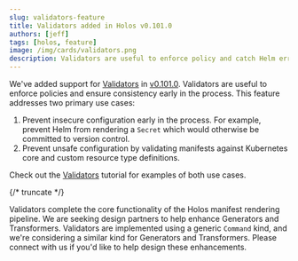 ```yaml
---
slug: validators-feature
title: Validators added in Holos v0.101.0
authors: [jeff]
tags: [holos, feature]
image: /img/cards/validators.png
description: Validators are useful to enforce policy and catch Helm errors.
---
```



We've added support for [Validators] in [v0.101.0].  Validators are useful to
enforce policies and ensure consistency early in the process.  This feature
addresses two primary use cases:

1. Prevent insecure configuration early in the process.  For example, prevent
Helm from rendering a `Secret` which would otherwise be committed to version control.
2. Prevent unsafe configuration by validating manifests against Kubernetes core
and custom resource type definitions.

Check out the [Validators] tutorial for examples of both use cases.

[Validators]: https://holos.run/docs/v1alpha5/tutorial/validators/
[v0.101.0]: https://github.com/holos-run/holos/releases/tag/v0.101.0

{/* truncate */}

<RenderingOverview />

Validators complete the core functionality of the Holos manifest rendering
pipeline.  We are seeking design partners to help enhance Generators and
Transformers.  Validators are implemented using a generic `Command` kind, and
we're considering a similar kind for Generators and Transformers.  Please
connect with us if you'd like to help design these enhancements.
